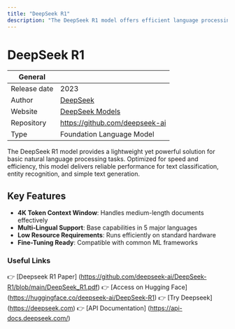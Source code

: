 ```yaml
---
title: "DeepSeek R1"
description: "The DeepSeek R1 model offers efficient language processing for basic NLP tasks, optimized for quick deployment and cost-effective AI solutions."
---
```


# DeepSeek R1

| General        |                                                                  |
| -------------- | ---------------------------------------------------------------- |
| Release date   | 2023                                                             |
| Author         | [DeepSeek](https://www.deepseek.com)                             |
| Website        | [DeepSeek Models](https://www.deepseek.com)               |
| Repository     | https://github.com/deepseek-ai                                   |
| Type           | Foundation Language Model                                        |

The DeepSeek R1 model provides a lightweight yet powerful solution for basic natural language processing tasks. Optimized for speed and efficiency, this model delivers reliable performance for text classification, entity recognition, and simple text generation.

## Key Features
- **4K Token Context Window**: Handles medium-length documents effectively
- **Multi-Lingual Support**: Base capabilities in 5 major languages
- **Low Resource Requirements**: Runs efficiently on standard hardware
- **Fine-Tuning Ready**: Compatible with common ML frameworks

### Useful Links
👉 [Deepseek R1 Paper] (https://github.com/deepseek-ai/DeepSeek-R1/blob/main/DeepSeek_R1.pdf)
👉 [Access on Hugging Face] (https://huggingface.co/deepseek-ai/DeepSeek-R1)
👉 [Try Deepseek] (https://deepseek.com)
👉 [API Documentation] (https://api-docs.deepseek.com/)
